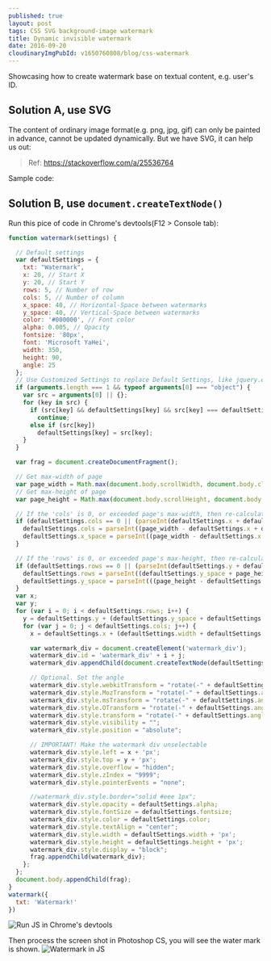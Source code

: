 ```yaml
---
published: true
layout: post
tags: CSS SVG background-image watermark
title: Dynamic invisible watermark
date: 2016-09-20
cloudinaryImgPubId: v1650760808/blog/css-watermark
---
```




Showcasing how to create watermark base on textual content, e.g. user's ID. 

## Solution A, use SVG
 The content of ordinary image format(e.g. png, jpg, gif) can only be painted in advance, cannot be updated dynamically. But we have SVG, it can help us out:
 
> Ref: https://stackoverflow.com/a/25536764

Sample code:

<script async src="//jsfiddle.net/neotan12/0gwh4nb6/embed/html,css,result/"></script>

## Solution B, use `document.createTextNode()`


Run this pice of code in Chrome's devtools(F12 > Console tab):

```js
function watermark(settings) {

  // Default settings
  var defaultSettings = {
    txt: "Watermark",
    x: 20, // Start X
    y: 20, // Start Y
    rows: 5, // Number of row
    cols: 5, // Number of column
    x_space: 40, // Horizontal-Space between watermarks
    y_space: 40, // Vertical-Space between watermarks
    color: '#000000', // Font color
    alpha: 0.005, // Opacity
    fontsize: '80px',
    font: 'Microsoft YaHei',
    width: 350,
    height: 90,
    angle: 25
  };
  // Use Customized Settings to replace Default Settings, like jquery.extend
  if (arguments.length === 1 && typeof arguments[0] === "object") {
    var src = arguments[0] || {};
    for (key in src) {
      if (src[key] && defaultSettings[key] && src[key] === defaultSettings[key])
        continue;
      else if (src[key])
        defaultSettings[key] = src[key];
    }
  }

  var frag = document.createDocumentFragment();

  // Get max-width of page
  var page_width = Math.max(document.body.scrollWidth, document.body.clientWidth);
  // Get max-height of page
  var page_height = Math.max(document.body.scrollHeight, document.body.clientHeight);

  // If the 'cols' is 0, or exceeded page's max-width, then re-calculate 'cols' and 'x_space'
  if (defaultSettings.cols == 0 || (parseInt(defaultSettings.x + defaultSettings.width * defaultSettings.cols + defaultSettings.x_space * (defaultSettings.cols - 1)) > page_width)) {
    defaultSettings.cols = parseInt((page_width - defaultSettings.x + defaultSettings.x_space) / (defaultSettings.width + defaultSettings.x_space));
    defaultSettings.x_space = parseInt((page_width - defaultSettings.x - defaultSettings.width * defaultSettings.cols) / (defaultSettings.cols - 1));
  }

  // If the 'rows' is 0, or exceeded page's max-height, then re-calculate 'rows' and 'y_space'
  if (defaultSettings.rows == 0 || (parseInt(defaultSettings.y + defaultSettings.height * defaultSettings.rows + defaultSettings.y_space * (defaultSettings.rows - 1)) > page_height)) {
    defaultSettings.rows = parseInt((defaultSettings.y_space + page_height - defaultSettings.y) / (defaultSettings.height + defaultSettings.y_space));
    defaultSettings.y_space = parseInt(((page_height - defaultSettings.y) - defaultSettings.height * defaultSettings.rows) / (defaultSettings.rows - 1));
  }
  var x;
  var y;
  for (var i = 0; i < defaultSettings.rows; i++) {
    y = defaultSettings.y + (defaultSettings.y_space + defaultSettings.height) * i;
    for (var j = 0; j < defaultSettings.cols; j++) {
      x = defaultSettings.x + (defaultSettings.width + defaultSettings.x_space) * j;

      var watermark_div = document.createElement('watermark_div');
      watermark_div.id = 'watermark_div' + i + j;
      watermark_div.appendChild(document.createTextNode(defaultSettings.txt));

      // Optional. Set the angle
      watermark_div.style.webkitTransform = "rotate(-" + defaultSettings.angle + "deg)";
      watermark_div.style.MozTransform = "rotate(-" + defaultSettings.angle + "deg)";
      watermark_div.style.msTransform = "rotate(-" + defaultSettings.angle + "deg)";
      watermark_div.style.OTransform = "rotate(-" + defaultSettings.angle + "deg)";
      watermark_div.style.transform = "rotate(-" + defaultSettings.angle + "deg)";
      watermark_div.style.visibility = "";
      watermark_div.style.position = "absolute";

      // IMPORTANT! Make the watermark div unselectable
      watermark_div.style.left = x + 'px';
      watermark_div.style.top = y + 'px';
      watermark_div.style.overflow = "hidden";
      watermark_div.style.zIndex = "9999";
      watermark_div.style.pointerEvents = "none";

      //watermark_div.style.border="solid #eee 1px";
      watermark_div.style.opacity = defaultSettings.alpha;
      watermark_div.style.fontSize = defaultSettings.fontsize;
      watermark_div.style.color = defaultSettings.color;
      watermark_div.style.textAlign = "center";
      watermark_div.style.width = defaultSettings.width + 'px';
      watermark_div.style.height = defaultSettings.height + 'px';
      watermark_div.style.display = "block";
      frag.appendChild(watermark_div);
    };
  };
  document.body.appendChild(frag);
}
watermark({
  txt: 'Watermark!'
})

```

![Run JS in Chrome's devtools](/EXT/images/watermark-run-js.png)

Then process the screen shot in Photoshop CS, you will see the water mark is shown.
![Watermark in JS](/EXT/images/watermark-js.png)

